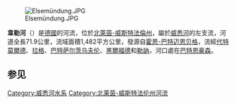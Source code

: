 [[Image:Elsemündung.JPG|right]]

{{coord|52|13|16|N|8|49|40|E|display=title}}

'''韋勒河'''（{{lang-de|Werre}}）是[[德國|德國]]的河流，位於[[北萊茵-威斯特法倫州|北萊茵-威斯特法倫州]]，屬於[[威悉河|威悉河]]的左支流，河道全長71.9公里，流域面積1,482平方公里，發源自[[霍恩-巴特迈恩贝格|霍恩-巴特迈恩贝格]]，流經[[代特莫爾德|代特莫爾德]]、[[拉格_(北萊茵-威斯特法倫州)|拉格]]、[[巴特萨尔茨乌夫伦|巴特萨尔茨乌夫伦]]、[[黑爾福德|黑爾福德]]和[[勒訥|勒訥]]，河口處在[[巴特恩豪森|巴特恩豪森]]。
==参见==

{{Authority control}}
{{Germany-geo-stub}}
[[Category:威悉河水系|Category:威悉河水系]]
[[Category:北莱茵-威斯特法伦州河流|Category:北莱茵-威斯特法伦州河流]]